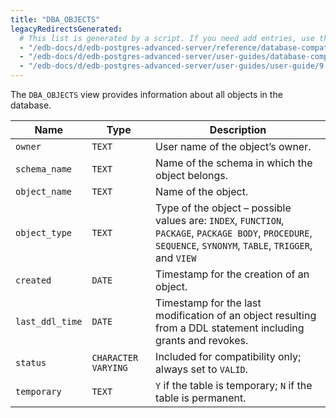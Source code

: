 ```yaml
---
title: "DBA_OBJECTS"
legacyRedirectsGenerated:
  # This list is generated by a script. If you need add entries, use the `legacyRedirects` key.
  - "/edb-docs/d/edb-postgres-advanced-server/reference/database-compatibility-for-oracle-developers-reference-guide/9.6/Database_Compatibility_for_Oracle_Developers_Reference_Guide.1.142.html"
  - "/edb-docs/d/edb-postgres-advanced-server/user-guides/database-compatibility-for-oracle-developers-guide/9.5/Database_Compatibility_for_Oracle_Developers_Guide.1.256.html"
  - "/edb-docs/d/edb-postgres-advanced-server/user-guides/user-guide/9.5/EDB_Postgres_Enterprise_Guide.1.202.html"
---
```


<div id="dba_objects" class="registered_link"></div>

The `DBA_OBJECTS` view provides information about all objects in the database.

| Name            | Type                | Description                                                                                                                                                   |
| --------------- | ------------------- | ------------------------------------------------------------------------------------------------------------------------------------------------------------- |
| `owner`         | `TEXT`              | User name of the object’s owner.                                                                                                                              |
| `schema_name`   | `TEXT`              | Name of the schema in which the object belongs.                                                                                                               |
| `object_name`   | `TEXT`              | Name of the object.                                                                                                                                           |
| `object_type`   | `TEXT`              | Type of the object – possible values are: `INDEX`, `FUNCTION`, `PACKAGE`, `PACKAGE BODY`, `PROCEDURE`, `SEQUENCE`, `SYNONYM`, `TABLE`, `TRIGGER`, and `VIEW`  |
| `created`       | `DATE`              | Timestamp for the creation of an object.                                                                                                                      |
| `last_ddl_time` | `DATE `             | Timestamp for the last modification of an object resulting from a DDL statement including grants and revokes.                                                 |
| `status`        | `CHARACTER VARYING` | Included for compatibility only; always set to `VALID`.                                                                                                       |
| `temporary`     | `TEXT`              | `Y` if the table is temporary; `N` if the table is permanent.                                                                                                 |
